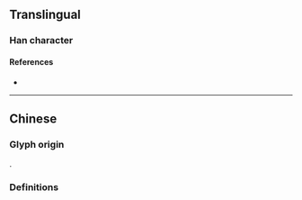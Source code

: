 {{also|煬}}
{{character info}}
==Translingual==

===Han character===
{{Han char|rn=86|rad=火|as=03|sn=7|canj=FNSH|four=97827|ids=⿰火𠃓}}

====References====
* {{Han ref|kx=0666.261|hdz=32190.050|uh=7080}}

----

==Chinese==

===Glyph origin===
{{Han simp|煬|f=昜|t=𠃓}}.

===Definitions===
{{zh-see|煬}}